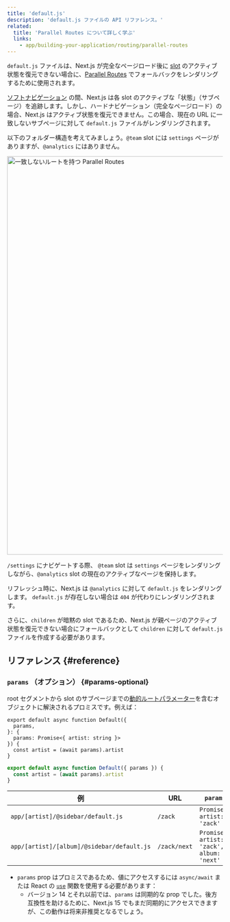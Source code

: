 ```yaml
---
title: 'default.js'
description: 'default.js ファイルの API リファレンス。'
related:
  title: 'Parallel Routes について詳しく学ぶ'
  links:
    - app/building-your-application/routing/parallel-routes
---
```


`default.js` ファイルは、Next.js が完全なページロード後に [slot](/docs/app/building-your-application/routing/parallel-routes#slots) のアクティブ状態を復元できない場合に、[Parallel Routes](/docs/app/building-your-application/routing/parallel-routes) でフォールバックをレンダリングするために使用されます。

[ソフトナビゲーション](/docs/app/building-your-application/routing/linking-and-navigating#5-soft-navigation) の間、Next.js は各 slot のアクティブな「状態」（サブページ）を追跡します。しかし、ハードナビゲーション（完全なページロード）の場合、Next.js はアクティブ状態を復元できません。この場合、現在の URL に一致しないサブページに対して `default.js` ファイルがレンダリングされます。

以下のフォルダー構造を考えてみましょう。`@team` slot には `settings` ページがありますが、`@analytics` にはありません。

<Image
  alt="一致しないルートを持つ Parallel Routes"
  srcLight="/docs/light/parallel-routes-unmatched-routes.png"
  srcDark="/docs/dark/parallel-routes-unmatched-routes.png"
  width="1600"
  height="930"
/>

`/settings` にナビゲートする際、 `@team` slot は `settings` ページをレンダリングしながら、`@analytics` slot の現在のアクティブなページを保持します。

リフレッシュ時に、Next.js は `@analytics` に対して `default.js` をレンダリングします。 `default.js` が存在しない場合は `404` が代わりにレンダリングされます。

さらに、`children` が暗黙の slot であるため、Next.js が親ページのアクティブ状態を復元できない場合にフォールバックとして `children` に対して `default.js` ファイルを作成する必要があります。

## リファレンス {#reference}

### `params` （オプション） {#params-optional}

root セグメントから slot のサブページまでの[動的ルートパラメーター](/docs/app/building-your-application/routing/dynamic-routes)を含むオブジェクトに解決されるプロミスです。例えば：

<Tabs>
<TabItem value="tsx" label="TypeScript">

```tsx title="app/[artist]/@sidebar/default.js" switcher
export default async function Default({
  params,
}: {
  params: Promise<{ artist: string }>
}) {
  const artist = (await params).artist
}
```

</TabItem>
<TabItem value="jsx" label="JavaScript">

```jsx title="app/[artist]/@sidebar/default.js" switcher
export default async function Default({ params }) {
  const artist = (await params).artist
}
```

</TabItem>
</Tabs>

| 例                                         | URL          | `params`                                     |
| ------------------------------------------ | ------------ | -------------------------------------------- |
| `app/[artist]/@sidebar/default.js`         | `/zack`      | `Promise<{ artist: 'zack' }>`                |
| `app/[artist]/[album]/@sidebar/default.js` | `/zack/next` | `Promise<{ artist: 'zack', album: 'next' }>` |

- `params` prop はプロミスであるため、値にアクセスするには `async/await` または React の [`use`](https://react.dev/reference/react/use) 関数を使用する必要があります：
  - バージョン 14 とそれ以前では、`params` は同期的な prop でした。後方互換性を助けるために、Next.js 15 でもまだ同期的にアクセスできますが、この動作は将来非推奨となるでしょう。
